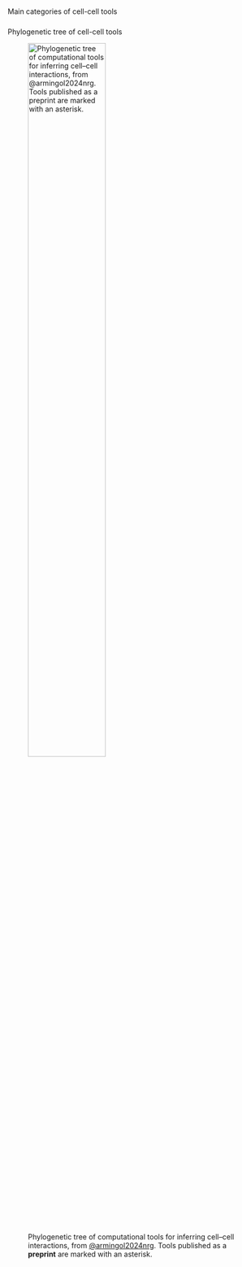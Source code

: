 ### {data-menu-title="CCC Tools Overview"}

[Main categories of cell-cell tools]{.slide-title2}


### {data-menu-title="CCC Tools Tree"}

[Phylogenetic tree of cell-cell tools]{.slide-title2}

![Phylogenetic tree of computational tools for inferring cell–cell interactions, from [@armingol2024nrg](https://www.nature.com/articles/s41576-023-00685-8/figures/2). Tools published as a **preprint** are marked with an asterisk.](images/phylogenetic_tree_CCC.webp){width=60% data-id="box1"}


